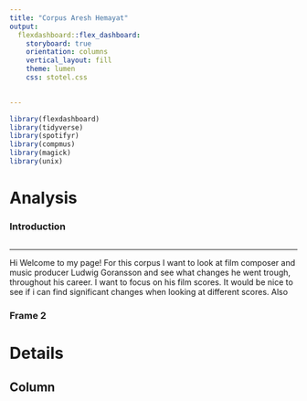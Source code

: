 ```yaml
---
title: "Corpus Aresh Hemayat"
output: 
  flexdashboard::flex_dashboard:
    storyboard: true
    orientation: columns
    vertical_layout: fill
    theme: lumen
    css: stotel.css

    
---
```



```r
library(flexdashboard)
library(tidyverse)
library(spotifyr)
library(compmus)
library(magick)
library(unix)


```


Analysis {.storyboard}
=========================================

### Introduction

```r

```

***
Hi Welcome to my page! For this corpus I want to look at film composer and music producer Ludwig Goransson and see what changes he went trough, throughout his career. I want to focus on his film scores. It would be nice to see if i can find significant changes when looking at different scores. Also

### Frame 2




Details
=========================================

Column
-----------------------------------------
